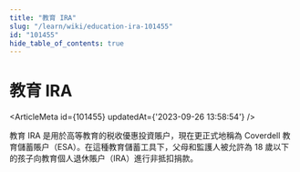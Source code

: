 ```yaml
---
title: "教育 IRA"
slug: "/learn/wiki/education-ira-101455"
id: "101455"
hide_table_of_contents: true
---
```



# 教育 IRA

<ArticleMeta id={101455} updatedAt={'2023-09-26 13:58:54'} />
<div className='border-solid border-b border-t-0 my-4 border-[var(--ifm-color-gray-300)]' />

教育 IRA 是用於高等教育的税收優惠投資賬户，現在更正式地稱為 Coverdell 教育儲蓄賬户（ESA）。在這種教育儲蓄工具下，父母和監護人被允許為 18 歲以下的孩子向教育個人退休賬户（IRA）進行非抵扣捐款。
